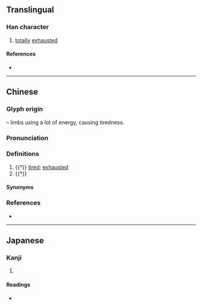 {{character info/new}}
==Translingual==

===Han character===
{{Han char|rn=65|rad=支|as=02|sn=6|four=|canj=JEKS|ids=⿺支力}}

# [[totally]] [[exhausted]]

====References====
* {{Han ref|kx=0467.050|dkj=02308|hdz=10367.030|uh=6530|ud=25904}}

----

==Chinese==
{{zh-forms|alt=癐,㩻}}
{{zh-wp|yue}}

===Glyph origin===
{{Han etym}}
{{Han compound|支|t1=limb|力|t2=strength|ls=ic}} – limbs using a lot of energy, causing tiredness.

===Pronunciation===
{{zh-pron
|m=guì
|c=gui6
|cat=a
}}

===Definitions===
{{zh-hanzi}}

# {{†}} {{lb|zh|Cantonese}} [[tired]]; [[exhausted]]
# {{†}} {{zh-alt-form|㩻|[[thin]] and [[weak]]}}

====Synonyms====
{{zh-dial|累}}

===References===
* {{R:twedu|C04544}}

----

==Japanese==

===Kanji===
{{ja-kanji|grade=|rs=支02}}

# {{defn|lang=ja|sort=支02}}

====Readings====
* {{ja-readings|on=[[き]] (ki)|kun=[[つかれきる]] (tsukarekiru)}}